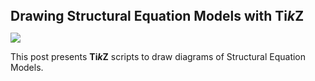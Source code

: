 
:::: {layout="[60, 40]" layout-valign="center"}

::: {#leftcolumn}
<h2 style = "margin: 0px;"> Drawing Structural Equation Models with Ti*k*Z </h2>
:::

::: {#rightcolumn}
  <img style = "margin: 0px; padding: 0px;" src="logo/logo.svg">
:::

::::

This post presents **Ti*k*Z** scripts to draw diagrams of Structural Equation Models.

